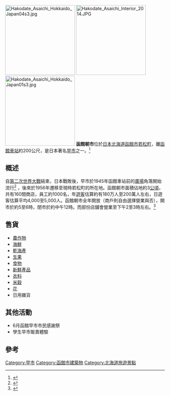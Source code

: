 {{coord|41.772555|140.725382|display=title|region:JP_type:landmark}}
{{japanese|函館朝市|はこだてあさいち|Hakodate-Asaichi}}
[[File:Hakodate_Asaichi_Hokkaido_Japan04s3.jpg|220px]]
[[File:Hakodate_Asaichi_Interior_2014.JPG|220px]]
[[File:Hakodate_Asaichi_Hokkaido_Japan01s3.jpg|220px]]
'''函館朝市'''位於[[日本|日本]][[北海道|北海道]][[函館市|函館市]][[若松町|若松町]]，離[[函館車站|函館車站]]約200公尺，是日本著名[[早市|早市]]之一。<ref>{{Cite web |url=http://www.hakodate-asaichi.com/index2.php |title=函館朝市(日文) |access-date=2011-11-15 |archive-url=https://web.archive.org/web/20111124045921/http://www.hakodate-asaichi.com/index2.php |archive-date=2011-11-24 |dead-url=yes }}</ref>

==概述==
自[[第二次世界大戰|第二次世界大戰]]結束，日本戰敗後，早市於1945年函館車站前的[[廣場|廣場]]角落開始流行<ref>{{Cite web |url=http://www.hakodate-asaichi.com/about/history/index.html |title=函館朝市歷史(日文) |access-date=2011-11-15 |archive-url=https://web.archive.org/web/20110925052943/http://www.hakodate-asaichi.com/about/history/index.html |archive-date=2011-09-25 |dead-url=yes }}</ref>
，後來於1956年遷移至現時若松町的所在地。函館朝市面積佔地約3[[公頃|公頃]]，共有160間商店，員工約1000名，年[[遊客|遊客]]估算約有180万人至200萬人左右，日遊客估算平均4,000至5,000人。函館朝市全年開放（商戶則自由選擇營業與否），開市於約5至6時，閉市於約中午12時。而部份店舖會營業至下午2至3時左右。<ref>{{Cite web |url=http://www.welcome2japan.hk/attractions/shopping/market/morning.html |title=日本國家旅遊局 - 早市 |accessdate=2011-11-15 |archive-date=2019-10-29 |archive-url=https://web.archive.org/web/20191029105636/https://www.welcome2japan.hk/attractions/shopping/market/morning.html |dead-url=no }}</ref>

==售貨==
*[[農作物|農作物]]
*[[海鮮|海鮮]]
*[[乾海產|乾海產]]
*[[生果|生果]]
*[[食物|食物]]
*[[新鮮|新鮮]][[產品|產品]]
*[[衣料|衣料]]
*[[米穀|米穀]]
*[[花|花]]
*日用雜貨

==其他活動==
*6月函館早市市民感謝祭
*學生早市販賣體驗 
==參考==
{{Commonscat|Hakodate Asaichi}}
<references/>

{{DEFAULTSORT:Hakodate Asaichi}}
[[Category:早市|Category:早市]]
[[Category:函館市建築物|Category:函館市建築物]]
[[Category:北海道旅遊景點|Category:北海道旅遊景點]]